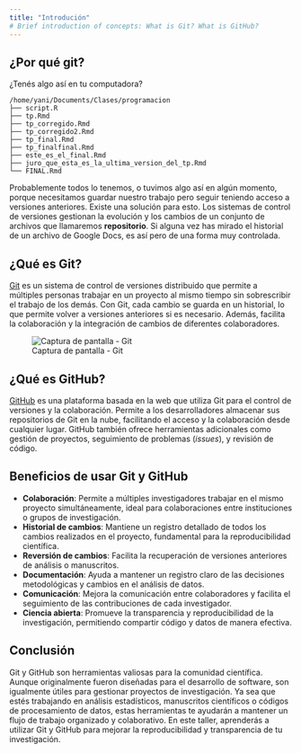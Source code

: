 ```yaml
---
title: "Introdución"
# Brief introduction of concepts: What is Git? What is GitHub?
---
```


## ¿Por qué git?

¿Tenés algo así en tu computadora?

```         
/home/yani/Documents/Clases/programacion
├── script.R
├── tp.Rmd
├── tp_corregido.Rmd
├── tp_corregido2.Rmd
├── tp_final.Rmd
├── tp_finalfinal.Rmd
├── este_es_el_final.Rmd
├── juro_que_esta_es_la_ultima_version_del_tp.Rmd
└── FINAL.Rmd
```

Probablemente todos lo tenemos, o tuvimos algo así en algún momento, porque necesitamos guardar nuestro trabajo pero seguir teniendo acceso a versiones anteriores.
Existe una solución para esto.
Los sistemas de control de versiones gestionan la evolución y los cambios de un conjunto de archivos que llamaremos **repositorio**.
Si alguna vez has mirado el historial de un archivo de Google Docs, es así pero de una forma muy controlada.


## ¿Qué es Git?

[Git](https://git-scm.com/) es un sistema de control de versiones distribuido que permite a múltiples personas trabajar en un proyecto al mismo tiempo sin sobrescribir el trabajo de los demás.
Con Git, cada cambio se guarda en un historial, lo que permite volver a versiones anteriores si es necesario.
Además, facilita la colaboración y la integración de cambios de diferentes colaboradores.

![Captura de pantalla - Git](images/webpage-git.png)

## ¿Qué es GitHub?

[GitHub](https://github.com/) es una plataforma basada en la web que utiliza Git para el control de versiones y la colaboración.
Permite a los desarrolladores almacenar sus repositorios de Git en la nube, facilitando el acceso y la colaboración desde cualquier lugar.
GitHub también ofrece herramientas adicionales como gestión de proyectos, seguimiento de problemas (*issues*), y revisión de código.


## Beneficios de usar Git y GitHub

- **Colaboración**: Permite a múltiples investigadores trabajar en el mismo proyecto simultáneamente, ideal para colaboraciones entre instituciones o grupos de investigación.
- **Historial de cambios**: Mantiene un registro detallado de todos los cambios realizados en el proyecto, fundamental para la reproducibilidad científica.
- **Reversión de cambios**: Facilita la recuperación de versiones anteriores de análisis o manuscritos.
- **Documentación**: Ayuda a mantener un registro claro de las decisiones metodológicas y cambios en el análisis de datos.
- **Comunicación**: Mejora la comunicación entre colaboradores y facilita el seguimiento de las contribuciones de cada investigador.
- **Ciencia abierta**: Promueve la transparencia y reproducibilidad de la investigación, permitiendo compartir código y datos de manera efectiva.

## Conclusión

Git y GitHub son herramientas valiosas para la comunidad científica.
Aunque originalmente fueron diseñadas para el desarrollo de software, son igualmente útiles para gestionar proyectos de investigación.
Ya sea que estés trabajando en análisis estadísticos, manuscritos científicos o códigos de procesamiento de datos, estas herramientas te ayudarán a mantener un flujo de trabajo organizado y colaborativo.
En este taller, aprenderás a utilizar Git y GitHub para mejorar la reproducibilidad y transparencia de tu investigación.
